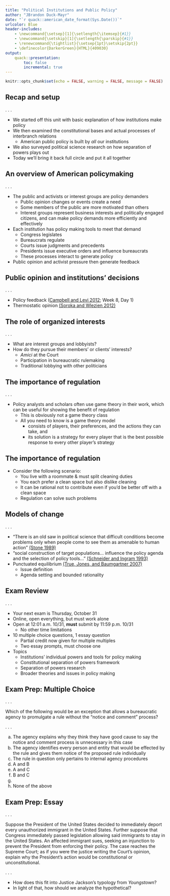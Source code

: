 ```yaml
---
title: "Political Institutions and Public Policy"
author: "JBrandon Duck-Mayr"
date: "`r quack::american_date_format(Sys.Date())`"
urlcolor: Blue
header-includes:
    - \newcommand{\setsep}[1]{\setlength{\itemsep}{#1}}
    - \newcommand{\setskip}[1]{\setlength{\parskip}{#1}}
    - \renewcommand{\tightlist}{\setsep{1pt}\setskip{2pt}}
    - \definecolor{DarkerGreen}{HTML}{409030}
output:
    quack::presentation:
        toc: false
        incremental: true
---
```


```r
knitr::opts_chunk$set(echo = FALSE, warning = FALSE, message = FALSE)
```

## Recap and setup

. . .

- We started off this unit with basic explanation of how institutions make policy
- We then examined the constitutional bases and actual processes of interbranch relations
  + American public policy is built by *all* our institutions
- We also surveyed political science research on how separation of powers plays out
- Today we'll bring it back full circle and put it all together

## An overview of American policymaking

. . .

- The public and activists or interest groups are policy demanders
  + Public opinion changes or events create a need
  + Some members of the public are more motivated than others
  + Interest groups represent business interests and politically engaged citizens,
    and can make policy demands more efficiently and effectively
- Each institution has policy making tools to meet that demand
  + Congress legislates
  + Bureaucrats regulate
  + Courts issue judgments and precedents
  + Presidents issue executive orders and influence bureaucrats
  + These processes interact to generate policy
- Public opinion and activist pressure then generate feedback

## Public opinion and institutions' decisions

. . .

- Policy feedback ([Campbell and Levi 2012](https://search.lib.utexas.edu/permalink/01UTAU_INST/apl7st/cdi_proquest_miscellaneous_1126522091); Week 8, Day 1)
- Thermostatic opinion [(Soroka and Wlezien 2012)](https://search.lib.utexas.edu/permalink/01UTAU_INST/apl7st/cdi_proquest_ebookcentralchapters_471996_14_36)

## The role of organized interests

. . .

- What are interest groups and lobbyists?
- How do they pursue their members' or clients' interests?
  + *Amici* at the Court
  + Participation in bureaucratic rulemaking
  + Traditional lobbying with other politicians

## The importance of regulation

. . .

- Policy analysts and scholars often use game theory in their work, which can be useful for showing the benefit of regulation
  + This is obviously not a game theory class
  + All you need to know is a game theory model
    * consists of players, their preferences, and the actions they can take, and
    * its solution is a strategy for every player that is the best possible response to every other player's strategy

## The importance of regulation

- Consider the following scenario:
  + You live with a roommate & must split cleaning duties
  + You each prefer a clean space but also dislike cleaning
  + It can be rational not to contribute even if you'd be better off with a clean space
  + Regulation can solve such problems

\invisible<1-2>{
\begin{figure}
\centering
\includegraphics<1-4>[width = 0.75\textwidth]{roommates1}
\includegraphics<5>[width = 0.75\textwidth]{roommates2}
\end{figure}
}

## Models of change

. . .

- "There is an old saw in political science that difficult conditions become problems only when people come to see them as amenable to human action" [(Stone 1989)](https://search.lib.utexas.edu/permalink/01UTAU_INST/apl7st/cdi_gale_incontextcollege_GICCO_A7823693)
- "social construction of target populations... influence the policy agenda and the selection of policy tools..." [(Schneider and Ingram 1993)](https://search.lib.utexas.edu/permalink/01UTAU_INST/apl7st/cdi_proquest_journals_214433416)
- Punctuated equilibrium [(True, Jones, and Baumgartner 2007)](https://search.lib.utexas.edu/permalink/01UTAU_INST/apl7st/cdi_informaworld_taylorfrancisbooks_10_4324_9780367274689_6_version2)
  + Issue definition
  + Agenda setting and bounded rationality

## Exam Review

. . .

- Your next exam is Thursday, October 31
- Online, open everything, but must work alone
- Open at 12:01 a.m. 10/31, **must** submit by 11:59 p.m. 10/31
  + No other time limitations
- 10 multiple choice questions, 1 essay question
  + Partial credit now given for multiple multiples
  + Two essay prompts, must choose one
- Topics
  + Institutions' individual powers and tools for policy making
  + Constitutional separation of powers framework
  + Separation of powers research
  + Broader theories and issues in policy making

## Exam Prep: Multiple Choice

. . .

Which of the following would be an exception that allows a bureaucratic agency to promulgate a rule without the “notice and comment” process?

. . .

```{=tex}
\setbeamertemplate{enumerate items}[default]
```

::: {.nonincremental}

a. The agency explains why they think they have good cause to say the notice and comment process is unnecessary in this case
b. The agency identifies every person and entity that would be effected by the rule and gives them notice of the proposed rule individually
c. The rule in question only pertains to internal agency procedures
d. A and B
e. A and C
f. B and C
g. \textbf<4>{\textcolor<4>{Blue}{All of the above}}
h. None of the above

:::

## Exam Prep: Essay

. . .

Suppose the President of the United States decided to immediately deport every unauthorized immigrant in the United States.
Further suppose that Congress immediately passed legislation allowing said immigrants to stay in the United States.
An affected immigrant sues, seeking an injunction to prevent the President from enforcing their policy.
The case reaches the Supreme Court; as if you were the justice writing the Court's opinion, explain why the President's action would be constitutional or unconstitutional.

. . .

- How does this fit into Justice Jackson's typology from *Youngstown*?
- In light of that, how should we analyze the hypothetical?
